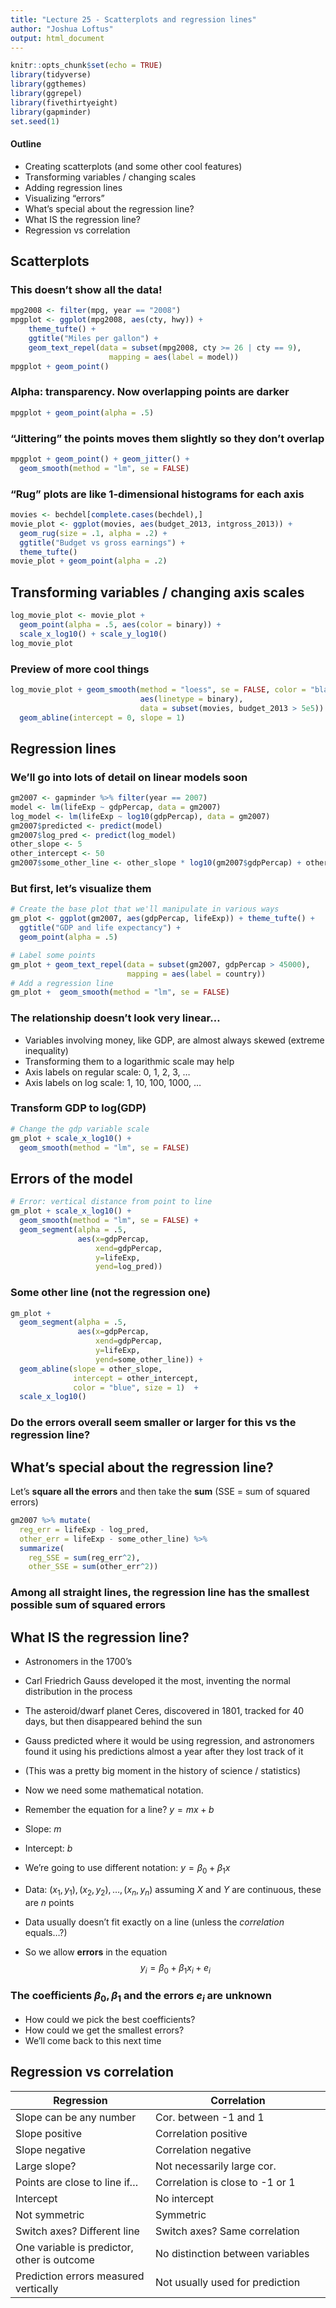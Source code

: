 ```yaml
---
title: "Lecture 25 - Scatterplots and regression lines"
author: "Joshua Loftus"
output: html_document
---
```


```r
knitr::opts_chunk$set(echo = TRUE)
library(tidyverse)
library(ggthemes)
library(ggrepel)
library(fivethirtyeight)
library(gapminder)
set.seed(1)
```

#### Outline

- Creating scatterplots (and some other cool features)
- Transforming variables / changing scales
- Adding regression lines
- Visualizing "errors"
- What's special about the regression line?
- What IS the regression line?
- Regression vs correlation

## Scatterplots

### This doesn't show all the data! 

```r
mpg2008 <- filter(mpg, year == "2008")
mpgplot <- ggplot(mpg2008, aes(cty, hwy)) +
    theme_tufte() + 
    ggtitle("Miles per gallon") +
    geom_text_repel(data = subset(mpg2008, cty >= 26 | cty == 9),
                      mapping = aes(label = model))
mpgplot + geom_point()
```

### Alpha: transparency. Now overlapping points are darker

```r
mpgplot + geom_point(alpha = .5)
```

### "Jittering" the points moves them slightly so they don't overlap

```r
mpgplot + geom_point() + geom_jitter() +
  geom_smooth(method = "lm", se = FALSE)
```

### "Rug" plots are like 1-dimensional histograms for each axis

```r
movies <- bechdel[complete.cases(bechdel),]
movie_plot <- ggplot(movies, aes(budget_2013, intgross_2013)) +
  geom_rug(size = .1, alpha = .2) +
  ggtitle("Budget vs gross earnings") +
  theme_tufte()
movie_plot + geom_point(alpha = .2)
```

## Transforming variables / changing axis scales

```r
log_movie_plot <- movie_plot +
  geom_point(alpha = .5, aes(color = binary)) +
  scale_x_log10() + scale_y_log10()
log_movie_plot
```

### Preview of more cool things

```r
log_movie_plot + geom_smooth(method = "loess", se = FALSE, color = "black",
                             aes(linetype = binary),
                             data = subset(movies, budget_2013 > 5e5)) +
  geom_abline(intercept = 0, slope = 1)
```

## Regression lines

### We'll go into lots of detail on linear models soon

```r
gm2007 <- gapminder %>% filter(year == 2007)
model <- lm(lifeExp ~ gdpPercap, data = gm2007)
log_model <- lm(lifeExp ~ log10(gdpPercap), data = gm2007)
gm2007$predicted <- predict(model)
gm2007$log_pred <- predict(log_model)
other_slope <- 5
other_intercept <- 50
gm2007$some_other_line <- other_slope * log10(gm2007$gdpPercap) + other_intercept
```

### But first, let's visualize them

```r
# Create the base plot that we'll manipulate in various ways
gm_plot <- ggplot(gm2007, aes(gdpPercap, lifeExp)) + theme_tufte() +
  ggtitle("GDP and life expectancy") +
  geom_point(alpha = .5) 
```

```r
# Label some points
gm_plot + geom_text_repel(data = subset(gm2007, gdpPercap > 45000),
                          mapping = aes(label = country))
# Add a regression line
gm_plot +  geom_smooth(method = "lm", se = FALSE)
```

### The relationship doesn't look very linear...

- Variables involving money, like GDP, are almost always skewed (extreme inequality)
- Transforming them to a logarithmic scale may help
- Axis labels on regular scale: 0, 1, 2, 3, ...
- Axis labels on log scale: 1, 10, 100, 1000, ...

### Transform GDP to log(GDP)

```r
# Change the gdp variable scale
gm_plot + scale_x_log10() +
  geom_smooth(method = "lm", se = FALSE)
```

## Errors of the model

```r
# Error: vertical distance from point to line
gm_plot + scale_x_log10() +
  geom_smooth(method = "lm", se = FALSE) +
  geom_segment(alpha = .5,
               aes(x=gdpPercap,
                   xend=gdpPercap, 
                   y=lifeExp,
                   yend=log_pred))
```

### Some other line (not the regression one)

```r
gm_plot +
  geom_segment(alpha = .5,
               aes(x=gdpPercap,
                   xend=gdpPercap, 
                   y=lifeExp,
                   yend=some_other_line)) +
  geom_abline(slope = other_slope,
              intercept = other_intercept,
              color = "blue", size = 1)  + 
  scale_x_log10()
```

### Do the errors overall seem smaller or larger for this vs the regression line?

## What's special about the regression line?

Let's **square all the errors** and then take the **sum** (SSE = sum of squared errors)

```r
gm2007 %>% mutate(
  reg_err = lifeExp - log_pred,
  other_err = lifeExp - some_other_line) %>%
  summarize(
    reg_SSE = sum(reg_err^2),
    other_SSE = sum(other_err^2))
```

### Among all straight lines, the regression line has the smallest possible sum of squared errors

## What IS the regression line?

- Astronomers in the 1700's
- Carl Friedrich Gauss developed it the most, inventing the normal distribution in the process
- The asteroid/dwarf planet Ceres, discovered in 1801, tracked for 40 days, but then disappeared behind the sun
- Gauss predicted where it would be using regression, and astronomers found it using his predictions almost a year after they lost track of it
- (This was a pretty big moment in the history of science / statistics)

- Now we need some mathematical notation.

- Remember the equation for a line? $y = mx + b$
- Slope: $m$
- Intercept: $b$
- We're going to use different notation: $y = \beta_0 + \beta_1 x$

- Data: $(x_1, y_1), (x_2, y_2), \ldots, (x_n, y_n)$ assuming $X$ and $Y$ are continuous, these are $n$ points 
- Data usually doesn't fit exactly on a line (unless the *correlation* equals...?)
- So we allow **errors** in the equation
$$
y_i = \beta_0 + \beta_1 x_i + e_i
$$



### The coefficients $\beta_0, \beta_1$ and the errors $e_i$ are unknown

- How could we pick the best coefficients?
- How could we get the smallest errors?
- We'll come back to this next time

## Regression vs correlation

| Regression | Correlation |
------------|---------------
| Slope can be any number | Cor. between -1 and 1 |
| Slope positive | Correlation positive |
| Slope negative | Correlation negative |
| Large slope? | Not necessarily large cor. |
| Points are close to line if... | Correlation is close to -1 or 1 |
| Intercept | No intercept |
| Not symmetric | Symmetric |
| Switch axes? Different line | Switch axes? Same correlation |
| One variable is predictor, other is outcome | No distinction between variables |
| Prediction errors measured vertically | Not usually used for prediction |

